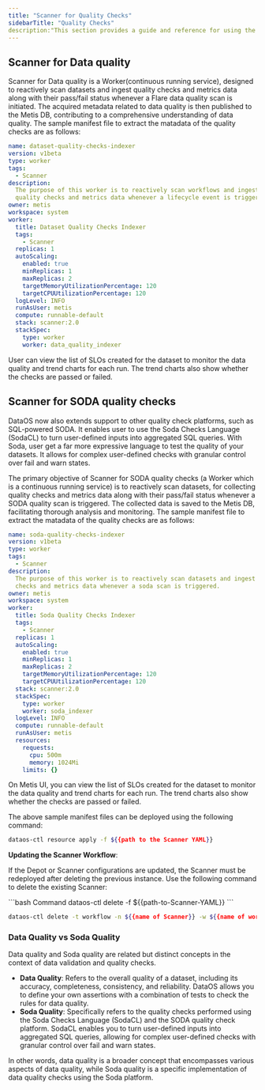 ```yaml
---
title: "Scanner for Quality Checks"
sidebarTitle: "Quality Checks"
description:"This section provides a guide and reference for using the Scanner for quality checks and metrics matadata."
---
```


## Scanner for Data quality

Scanner for Data quality is a Worker(continuous running service), designed to reactively scan datasets and ingest quality checks and metrics data along with their pass/fail status whenever a Flare data quality scan is initiated. The acquired metadata related to data quality is then published to the Metis DB, contributing to a comprehensive understanding of data quality. The sample manifest file to extract the matadata of the quality checks are as follows:

```yaml
name: dataset-quality-checks-indexer
version: v1beta
type: worker
tags: 
  - Scanner
description: 
  The purpose of this worker is to reactively scan workflows and ingest
  quality checks and metrics data whenever a lifecycle event is triggered.
owner: metis
workspace: system
worker: 
  title: Dataset Quality Checks Indexer
  tags: 
    - Scanner
  replicas: 1
  autoScaling: 
    enabled: true
    minReplicas: 1
    maxReplicas: 2
    targetMemoryUtilizationPercentage: 120
    targetCPUUtilizationPercentage: 120
  logLevel: INFO
  runAsUser: metis
  compute: runnable-default
  stack: scanner:2.0
  stackSpec: 
    type: worker
    worker: data_quality_indexer

```
<Note>
  User can view the list of SLOs created for the dataset to monitor the data quality and trend charts for each run. The trend charts also show whether the checks are passed or failed.
</Note>

## Scanner for SODA quality checks

DataOS now also extends support to other quality check platforms, such as SQL-powered SODA. It enables user to use the Soda Checks Language (SodaCL) to turn user-defined inputs into aggregated SQL queries. With Soda, user get a far more expressive language to test the quality of your datasets. It allows for complex user-defined checks with granular control over fail and warn states.

The primary objective of Scanner for SODA quality checks (a Worker which is a continuous running service) is to reactively scan datasets, for collecting quality checks and metrics data along with their pass/fail status whenever a SODA quality scan is triggered. The collected data is saved to the Metis DB, facilitating thorough analysis and monitoring. The sample manifest file to extract the matadata of the quality checks are as follows:

```yaml
name: soda-quality-checks-indexer
version: v1beta
type: worker
tags:
  - Scanner
description: 
  The purpose of this worker is to reactively scan datasets and ingest quality
  checks and metrics data whenever a soda scan is triggered.
owner: metis
workspace: system
worker:
  title: Soda Quality Checks Indexer
  tags:
    - Scanner
  replicas: 1
  autoScaling:
    enabled: true
    minReplicas: 1
    maxReplicas: 2
    targetMemoryUtilizationPercentage: 120
    targetCPUUtilizationPercentage: 120
  stack: scanner:2.0
  stackSpec:
    type: worker
    worker: soda_indexer
  logLevel: INFO
  compute: runnable-default
  runAsUser: metis
  resources:
    requests:
      cpu: 500m
      memory: 1024Mi
    limits: {}
```

<Note>
  On Metis UI, you can view the list of SLOs created for the dataset to monitor the data quality and trend charts for each run. The trend charts also show whether the checks are passed or failed.
</Note>

The above sample manifest files can be deployed using the following command:

```bash
dataos-ctl resource apply -f ${{path to the Scanner YAML}}
```

**Updating the Scanner Workflow**:

If the Depot or Scanner configurations are updated, the Scanner must be redeployed after deleting the previous instance. Use the following command to delete the existing Scanner:

<CodeGroup>
  ```bash Command
  dataos-ctl delete -f ${{path-to-Scanner-YAML}}
  ```

  ```bash Alternative Command
  dataos-ctl delete -t workflow -n ${{name of Scanner}} -w ${{name of workspace}}
  ```
</CodeGroup>


### Data Quality vs Soda Quality

Data quality and Soda quality are related but distinct concepts in the context of data validation and quality checks.

- **Data Quality**: Refers to the overall quality of a dataset, including its accuracy, completeness, consistency, and reliability. DataOS allows you to define your own assertions with a combination of tests to check the rules for data quality.
- **Soda Quality**: Specifically refers to the quality checks performed using the Soda Checks Language (SodaCL) and the SODA quality check platform. SodaCL enables you to turn user-defined inputs into aggregated SQL queries, allowing for complex user-defined checks with granular control over fail and warn states.

In other words, data quality is a broader concept that encompasses various aspects of data quality, while Soda quality is a specific implementation of data quality checks using the Soda platform.
